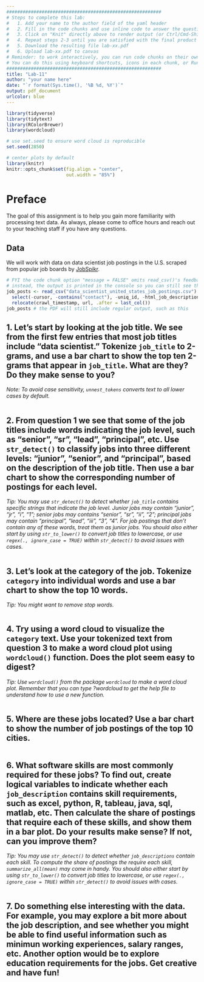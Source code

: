 ```yaml
---
#########################################################
# Steps to complete this lab:
#   1. Add your name to the author field of the yaml header
#   2. Fill in the code chunks and use inline code to answer the questions 
#   3. Click on "Knit" directly above to render output (or Ctrl/Cmd-Shift-K)
#   4. Repeat steps 2-3 until you are satisfied with the final product
#   5. Download the resulting file lab-xx.pdf
#   6. Upload lab-xx.pdf to canvas
# Reminder: to work interactively, you can run code chunks on their own
# You can do this using keyboard shortcuts, icons in each chunk, or Run at the top right of this pane
#########################################################
title: "Lab-11"
author: "your name here"
date: "`r format(Sys.time(), '%B %d, %Y')`"
output: pdf_document
urlcolor: blue
---
```


```r
library(tidyverse)
library(tidytext)
library(RColorBrewer)
library(wordcloud)

# use set.seed to ensure word cloud is reproducible
set.seed(2850)

# center plots by default
library(knitr)
knitr::opts_chunk$set(fig.align = "center",
                      out.width = "85%")
```

# Preface

The goal of this assignment is to help you gain more familiarity with processing text data. As always, please come to office hours and reach out to your teaching staff if you have any questions.

## Data

We will work with data on data scientist job postings in the U.S. scraped from popular job boards by [JobSpikr](https://www.kaggle.com/datasets/jobspikr/data-scientist-job-postings-from-the-usa?select=data_scientist_united_states_job_postings_jobspikr.csv).

```r
# FYI the code chunk option "message = FALSE" omits read_csv()'s feedback from the PDF.
# instead, the output is printed in the console so you can still see the message
job_posts <- read_csv("data_scientist_united_states_job_postings.csv") %>% 
  select(-cursor, -contains("contact"), -uniq_id, -html_job_description) %>% 
  relocate(crawl_timestamp, url, .after = last_col())
job_posts # the PDF will still include regular output, such as this
```

\newpage
## 1. Let's start by looking at the job title. We see from the first few entries that most job titles include "data scientist." Tokenize `job_title` to 2-grams, and use a bar chart to show the top ten 2-grams that appear in `job_title`. What are they? Do they make sense to you?
*Note: To avoid case sensitivity, `unnest_tokens` converts text to all lower cases by default.*

```r

```



\newpage
## 2. From question 1 we see that some of the job titles include words indicating the job level, such as "senior", "sr", "lead", "principal", etc. Use `str_detect()` to classify jobs into three different levels: "junior", "senior", and "principal", based on the description of the job title. Then use a bar chart to show the corresponding number of postings for each level.
*Tip: You may use `str_detect()` to detect whether `job_title` contains specific strings that indicate the job level. Junior jobs may contain "junior", "jr", "i", "1"; senior jobs may contains "senior", "sr", "ii", "2"; principal jobs may contain "principal", "lead", "iii", "3", "4". For job postings that don't contain any of these words, treat them as junior jobs. You should also either start by using `str_to_lower()` to convert job titles to lowercase, or use `regex(., ignore_case = TRUE)` within `str_detect()` to avoid issues with cases.*

```r

```


\newpage
## 3. Let's look at the category of the job. Tokenize `category` into individual words and use a bar chart to show the top 10 words.
*Tip: You might want to remove stop words.*

```r

```


\newpage
## 4. Try using a word cloud to visualize the `category` text. Use your tokenized text from question 3 to make a word cloud plot using `wordcloud()` function. Does the plot seem easy to digest?
*Tip: Use `wordcloud()` from the package `wordcloud` to make a word cloud plot. Remember that you can type ?wordcloud to get the help file to understand how to use a new function.*

```r

```


\newpage
## 5. Where are these jobs located? Use a bar chart to show the number of job postings of the top 10 cities. 

```r

```


\newpage
## 6. What software skills are most commonly required for these jobs? To find out, create logical variables to indicate whether each `job_description` contains skill requirements, such as excel, python, R, tableau, java, sql, matlab, etc. Then calculate the share of postings that require each of these skills, and show them in a bar plot. Do your results make sense? If not, can you improve them?
*Tip: You may use `str_detect()` to detect whether `job_descriptions` contain each skill. To compute the share of postings the require each skill, `summarize_all(mean)` may come in handy. You should also either start by using `str_to_lower()` to convert job titles to lowercase, or use `regex(., ignore_case = TRUE)` within `str_detect()` to avoid issues with cases.*

```r

```



\newpage
## 7. Do something else interesting with the data. For example, you may explore a bit more about the job description, and see whether you might be able to find useful information such as minimun working experiences, salary ranges, etc. Another option would be to explore education requirements for the jobs. Get creative and have fun!


